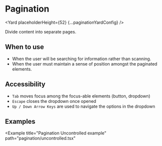 <!--
Copyright (c) Uber Technologies, Inc.

This source code is licensed under the MIT license found in the
LICENSE file in the root directory of this source tree.
-->






# Pagination

<Yard placeholderHeight={52} {...paginationYardConfig} />

Divide content into separate pages.

## When to use

- When the user will be searching for information rather than scanning.
- When the user must maintain a sense of position amongst the paginated elements.

## Accessibility

- `Tab` moves focus among the focus-able elements (button, dropdown)
- `Escape` closes the dropdown once opened
- `Up / Down Arrow Keys` are used to navigate the options in the dropdown

## Examples

<Example title="Pagination Controlled example" path="pagination/controlled.tsx">
  <Controlled />
</Example>

<Example
  title="Pagination Uncontrolled example"
  path="pagination/uncontrolled.tsx"
>
  <Uncontrolled />
</Example>

<Example title="Pagination with Custom Labels" path="pagination/labels.tsx">
  <Labels />
</Example>

<Example title="Pagination with Overrides" path="pagination/overrides.tsx">
  <Customization />
</Example>

<Exports
  component={PaginationExports}
  title="Pagination exports"
  path="baseui/pagination"
/>
